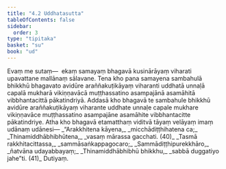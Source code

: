 ```yaml
---
title: "4.2 Uddhatasutta"
tableOfContents: false
sidebar:
  order: 3
type: "tipitaka"
basket: "su"
book: "ud"
---
```



<DynamicBreadcrumb />

<Division number="32" book="ud">

<Paragraph number="273" book="ud">
Evaṃ me sutaṃ—  ekaṃ samayaṃ bhagavā kusinārāyaṃ viharati upavattane mallānaṃ sālavane. Tena kho pana samayena sambahulā bhikkhū bhagavato avidūre araññakuṭikāyaṃ viharanti uddhatā unnaḷā capalā mukharā vikiṇṇavācā muṭṭhassatino asampajānā asamāhitā vibbhantacittā pākatindriyā.
</Paragraph>

<Paragraph number="274" book="ud">
Addasā kho bhagavā te sambahule bhikkhū avidūre araññakuṭikāyaṃ viharante uddhate unnaḷe capale mukhare vikiṇṇavāce muṭṭhassatino asampajāne asamāhite vibbhantacitte pākatindriye.
</Paragraph>

<Paragraph number="275" book="ud">
Atha kho bhagavā etamatthaṃ viditvā tāyaṃ velāyaṃ imaṃ udānaṃ udānesi—
</Paragraph>

<Paragraph number="276" type="verses" book="ud">
_“Arakkhitena kāyena,_  
_micchādiṭṭhihatena ca;_  
_Thinamiddhābhibhūtena,_  
_vasaṃ mārassa gacchati. (40)_  

</Paragraph>

<Paragraph number="277" type="verses" book="ud">
_Tasmā rakkhitacittassa,_  
_sammāsaṅkappagocaro;_  
_Sammādiṭṭhipurekkhāro,_  
_ñatvāna udayabbayaṃ;_  
_Thinamiddhābhibhū bhikkhu,_  
_sabbā duggatiyo jahe”ti. (41)_  


</Paragraph>
</Division>

<Paragraph number="278" type="center" book="ud">
Dutiyaṃ.
</Paragraph>